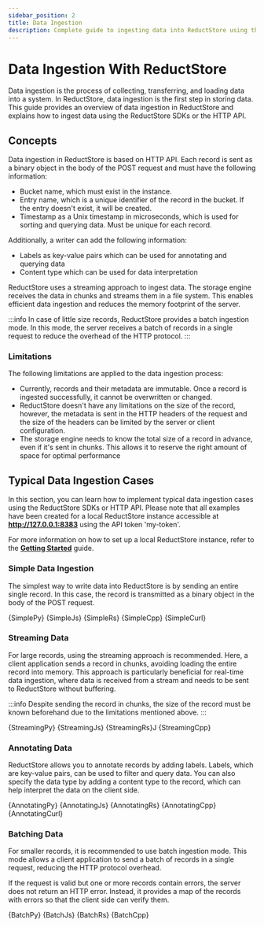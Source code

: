 ```yaml
---
sidebar_position: 2
title: Data Ingestion
description: Complete guide to ingesting data into ReductStore using the SDKs or HTTP API.
---
```



<head>
  <link
    rel="canonical"
    href="https://www.reduct.store/docs/guides/data-ingestion"
  />
</head>

# Data Ingestion With ReductStore

Data ingestion is the process of collecting, transferring, and loading data into a system. In ReductStore, data ingestion is the first step in storing data. This guide provides an overview of data ingestion in ReductStore and explains how to ingest data using the ReductStore SDKs or the HTTP API.

## Concepts

Data ingestion in ReductStore is based on HTTP API. Each record is sent as a binary object in the body of the POST request
and must have the following information:

- Bucket name, which must exist in the instance.
- Entry name, which is a unique identifier of the record in the bucket. If the entry doesn't exist, it will be created.
- Timestamp as a Unix timestamp in microseconds, which is used for sorting and querying data. Must be unique for each record.

Additionally, a writer can add the following information:

- Labels as key-value pairs which can be used for annotating and querying data
- Content type which can be used for data interpretation

ReductStore uses a streaming approach to ingest data. The storage engine receives the data in chunks and streams them in a file system. This enables efficient data ingestion and reduces the memory footprint of the server.

:::info
In case of little size records, ReductStore provides a batch ingestion mode. In this mode, the server receives a batch of records in a single request to reduce the overhead of the HTTP protocol.
:::

### Limitations

The following limitations are applied to the data ingestion process:

- Currently, records and their metadata are immutable. Once a record is ingested successfully, it cannot be overwritten or changed.
- ReductStore doesn't have any limitations on the size of the record, however, the metadata is sent in the HTTP headers of the request and the size of the headers can be limited by the server or client configuration.
- The storage engine needs to know the total size of a record in advance, even if it's sent in chunks. This allows it to reserve the right amount of space for optimal performance

## Typical Data Ingestion Cases

In this section, you can learn how to implement typical data ingestion cases using the ReductStore SDKs or HTTP API. Please note that all examples have been created for a local ReductStore instance accessible at **http://127.0.0.1:8383** using the API token 'my-token'.

For more information on how to set up a local ReductStore instance, refer to the [**Getting Started**](/docs/getting-started/index.mdx) guide.

### Simple Data Ingestion

The simplest way to write data into ReductStore is by sending an entire single record. In this case, the record is transmitted as a binary object in the body of the POST request.


<Tabs>
  <TabItem value="Python">
    <CodeBlock language="python">{SimplePy}</CodeBlock>
  </TabItem>
  <TabItem value="JavaScript">
    <CodeBlock language="javascript">{SimpleJs}</CodeBlock>
  </TabItem>
  <TabItem value="Rust">
    <CodeBlock language="rust">{SimpleRs}</CodeBlock>
  </TabItem>
  <TabItem value="C++">
    <CodeBlock language="cpp">{SimpleCpp}</CodeBlock>
  </TabItem>
  <TabItem value="cURL">
    <CodeBlock language="bash">{SimpleCurl}</CodeBlock>
  </TabItem>
</Tabs>

### Streaming Data

For large records, using the streaming approach is recommended. Here, a client application sends a record in chunks, avoiding loading the entire record into memory. This approach is particularly beneficial for real-time data ingestion, where data is received from a stream and needs to be sent to ReductStore without buffering.

:::info
Despite sending the record in chunks, the size of the record must be known beforehand due to the limitations mentioned above.
:::


<Tabs>
  <TabItem value="Python">
    <CodeBlock language="python">{StreamingPy}</CodeBlock>
  </TabItem>
  <TabItem value="JavaScript">
    <CodeBlock language="javascript">{StreamingJs}</CodeBlock>
  </TabItem>
  <TabItem value="Rust">
    <CodeBlock language="rust">{StreamingRs}J</CodeBlock>
  </TabItem>
  <TabItem value="C++">
    <CodeBlock language="cpp">{StreamingCpp}</CodeBlock>
  </TabItem>
</Tabs>

### Annotating Data

ReductStore allows you to annotate records by adding labels. Labels, which are key-value pairs, can be used to filter and query data. You can also specify the data type by adding a content type to the record, which can help interpret the data on the client side.


<Tabs>
  <TabItem value="Python">
    <CodeBlock language="python">{AnnotatingPy}</CodeBlock>
  </TabItem>
  <TabItem value="JavaScript">
    <CodeBlock language="javascript">{AnnotatingJs}</CodeBlock>
  </TabItem>
  <TabItem value="Rust">
    <CodeBlock language="rust">{AnnotatingRs}</CodeBlock>
  </TabItem>
  <TabItem value="C++">
    <CodeBlock language="cpp">{AnnotatingCpp}</CodeBlock>
  </TabItem>
  <TabItem value="cURL">
    <CodeBlock language="bash">{AnnotatingCurl}</CodeBlock>
  </TabItem>
</Tabs>

### Batching Data

For smaller records, it is recommended to use batch ingestion mode. This mode allows a client application to send a batch of records in a single request, reducing the HTTP protocol overhead.

If the request is valid but one or more records contain errors, the server does not return an HTTP error. Instead, it provides a map of the records with errors so that the client side can verify them.


<Tabs>
  <TabItem value="Python">
    <CodeBlock language="python">{BatchPy}</CodeBlock>
  </TabItem>
  <TabItem value="JavaScript">
    <CodeBlock language="javascript">{BatchJs}</CodeBlock>
  </TabItem>
  <TabItem value="Rust">
    <CodeBlock language="rust">{BatchRs}</CodeBlock>
  </TabItem>
  <TabItem value="C++">
    <CodeBlock language="cpp">{BatchCpp}</CodeBlock>
  </TabItem>
</Tabs>

